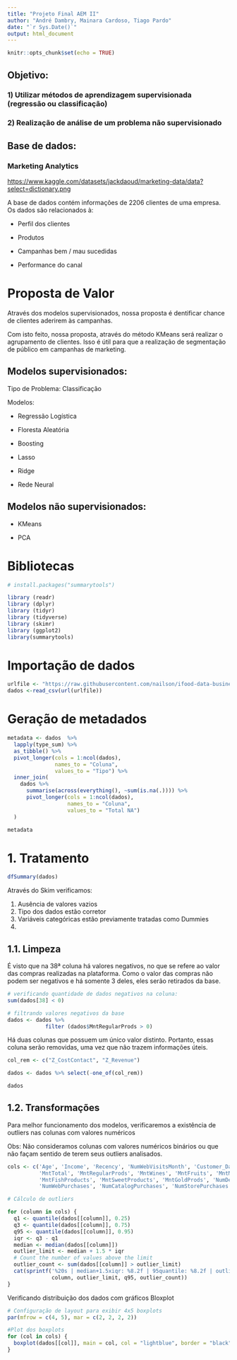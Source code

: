 ```yaml
---
title: "Projeto Final AEM II"
author: "André Dambry, Mainara Cardoso, Tiago Pardo"
date: "`r Sys.Date()`"
output: html_document
---
```


```r
knitr::opts_chunk$set(echo = TRUE)
```

## Objetivo:

### 1) Utilizar métodos de aprendizagem supervisionada (regressão ou classificação)

### 2) Realização de análise de um problema não supervisionado

## Base de dados:

### Marketing Analytics

<https://www.kaggle.com/datasets/jackdaoud/marketing-data/data?select=dictionary.png>

A base de dados contém informações de 2206 clientes de uma empresa. Os dados são relacionados à:

-   Perfil dos clientes

```{=html}
<!-- -->
```
-   Produtos

-   Campanhas bem / mau sucedidas

-   Performance do canal

# Proposta de Valor

Através dos modelos supervisionados, nossa proposta é dentificar chance de clientes aderirem às campanhas.

Com isto feito, nossa proposta, através do método KMeans será realizar o agrupamento de clientes. Isso é útil para que a realização de segmentação de público em campanhas de marketing.

## Modelos supervisionados:

Tipo de Problema: Classificação

Modelos:

-   Regressão Logística

-   Floresta Aleatória

-   Boosting

-   Lasso

-   Ridge

-   Rede Neural

## Modelos não supervisionados:

-   KMeans

-   PCA

# Bibliotecas

```r
# install.packages("summarytools")
```

```r
library (readr)
library (dplyr)
library (tidyr)
library (tidyverse)
library (skimr)
library (ggplot2)
library(summarytools)
```

# Importação de dados

```r
urlfile <- "https://raw.githubusercontent.com/nailson/ifood-data-business-analyst-test/master/ifood_df.csv"
dados <-read_csv(url(urlfile))
```

# Geração de metadados

```r
metadata <- dados  %>%
  lapply(type_sum) %>%
  as_tibble() %>%
  pivot_longer(cols = 1:ncol(dados),
               names_to = "Coluna",
               values_to = "Tipo") %>%
  inner_join(
    dados %>%
      summarise(across(everything(), ~sum(is.na(.)))) %>%
      pivot_longer(cols = 1:ncol(dados),
                   names_to = "Coluna",
                   values_to = "Total NA")
  )

metadata
```

# 1. Tratamento

```r
dfSummary(dados)
```

Através do Skim verificamos:

1.  Ausência de valores vazios
2.  Tipo dos dados estão corretor
3.  Variáveis categóricas estão previamente tratadas como Dummies
4.  

## 1.1. Limpeza

É visto que na 38ª coluna há valores negativos, no que se refere ao valor das compras realizadas na plataforma. Como o valor das compras não podem ser negativos e há somente 3 deles, eles serão retirados da base.

```r
# verificando quantidade de dados negativos na coluna:
sum(dados[38] < 0)
```

```r
# filtrando valores negativos da base
dados <- dados %>%
            filter (dados$MntRegularProds > 0)
```

Há duas colunas que possuem um único valor distinto. Portanto, essas coluna serão removidas, uma vez que não trazem informações úteis.

```r
col_rem <- c("Z_CostContact", "Z_Revenue")

dados <- dados %>% select(-one_of(col_rem))
```

```r
dados
```

## 1.2. Transformações

Para melhor funcionamento dos modelos, verificaremos a existência de outliers nas colunas com valores numéricos

Obs: Não consideramos colunas com valores numéricos binários ou que não façam sentido de terem seus outliers analisados.

```r
cols <- c('Age', 'Income', 'Recency', 'NumWebVisitsMonth', 'Customer_Days',
          'MntTotal', 'MntRegularProds', 'MntWines', 'MntFruits', 'MntMeatProducts', 
          'MntFishProducts', 'MntSweetProducts', 'MntGoldProds', 'NumDealsPurchases', 
          'NumWebPurchases', 'NumCatalogPurchases', 'NumStorePurchases')

# Cálculo de outliers

for (column in cols) {
  q1 <- quantile(dados[[column]], 0.25)
  q3 <- quantile(dados[[column]], 0.75)
  q95 <- quantile(dados[[column]], 0.95)
  iqr <- q3 - q1
  median <- median(dados[[column]])
  outlier_limit <- median + 1.5 * iqr
  # Count the number of values above the limit
  outlier_count <- sum(dados[[column]] > outlier_limit)
  cat(sprintf('%20s | median+1.5xiqr: %8.2f | 95quantile: %8.2f | outliers: %d\n', 
              column, outlier_limit, q95, outlier_count))
}
```

Verificando distribuição dos dados com gráficos Bloxplot

```r
# Configuração de layout para exibir 4x5 boxplots
par(mfrow = c(4, 5), mar = c(2, 2, 2, 2))

#Plot dos boxplots
for (col in cols) {  
  boxplot(dados[[col]], main = col, col = "lightblue", border = "black", notch = TRUE)
}
```
